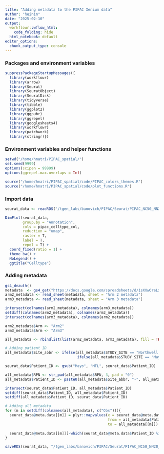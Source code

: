 ```yaml
---
title: "Adding metadata to the PIPAC Xenium data"
author: "heinin"
date: "2025-02-10"
output:
  workflowr::wflow_html:
    code_folding: hide
  html_notebook: default
editor_options:
  chunk_output_type: console
---
```


### Packages and environment variables

```r

suppressPackageStartupMessages({
  library(workflowr)
  library(arrow)
  library(Seurat)
  library(SeuratObject)
  library(SeuratDisk)
  library(tidyverse)
  library(tibble)
  library(ggplot2)
  library(ggpubr)
  library(ggrepel)
  library(googlesheets4)
  library(workflowr)
  library(patchwork)
  library(stringr)})

```

### Environment variables and helper functions

```r

setwd("/home/hnatri/PIPAC_spatial/")
set.seed(9999)
options(scipen = 99999)
options(ggrepel.max.overlaps = Inf)

source("/home/hnatri/PIPAC_spatial/code/PIPAC_colors_themes.R")
source("/home/hnatri/PIPAC_spatial/code/plot_functions.R")

```

### Import data

```r

seurat_data <- readRDS("/tgen_labs/banovich/PIPAC/Seurat/PIPAC_NC50_NN20_PC20_Seurat_annotated.rds")

DimPlot(seurat_data,
        group.by = "Annotation",
        cols = pipac_celltype_col,
        reduction = "umap",
        raster = T,
        label = T,
        repel = T) +
  coord_fixed(ratio = 1) +
  theme_bw() +
  NoLegend() +
  ggtitle("Celltype")

```

### Adding metadata

```r

gs4_deauth()
metadata  <- gs4_get("https://docs.google.com/spreadsheets/d/1sXXwOreLxjMSUoPt79c6jmaQpluWkaxA5P5HfDsed3I/edit?usp=sharing")
arm2_metadata <- read_sheet(metadata, sheet = "Arm 2 metadata")
arm3_metadata <- read_sheet(metadata, sheet = "Arm 3 metadata")

intersect(colnames(arm2_metadata), colnames(arm3_metadata))
setdiff(colnames(arm2_metadata), colnames(arm3_metadata))
intersect(colnames(arm3_metadata), colnames(arm2_metadata))

arm2_metadata$Arm <- "Arm2"
arm3_metadata$Arm <- "Arm3"

all_metadata <- rbindlist(list(arm2_metadata, arm3_metadata), fill = TRUE)

# Adding patient ID
all_metadata$Site_abbr <- ifelse(all_metadata$STUDY_SITE == "Northwell Health Cancer Institute", "S21-NWH",
                                 ifelse(all_metadata$STUDY_SITE == "Mayo Clinic (Florida)", "MFL", "COH"))

seurat_data$Patient_ID <- gsub("Mayo", "MFL", seurat_data$Patient_ID)

all_metadata$RPN <- str_pad(all_metadata$RPN, 3, pad = "0")
all_metadata$Patient_ID <- paste0(all_metadata$Site_abbr, "-", all_metadata$RPN)

intersect(seurat_data$Patient_ID, all_metadata$Patient_ID)
setdiff(seurat_data$Patient_ID, all_metadata$Patient_ID)
setdiff(all_metadata$Patient_ID, seurat_data$Patient_ID)

# Adding all metadata
for (m in setdiff(colnames(all_metadata), c("Obs"))){
  seurat_data@meta.data[[m]] = plyr::mapvalues(x = seurat_data@meta.data$Patient_ID,
                                               from = all_metadata$Patient_ID,
                                               to = all_metadata[[m]])
  
  seurat_data@meta.data[[m]][-which(seurat_data@meta.data$Patient_ID %in% all_metadata$Patient_ID)] <- NA
}

saveRDS(seurat_data, "/tgen_labs/banovich/PIPAC/Seurat/PIPAC_NC50_NN20_PC20_Seurat_annotated_metadata.rds")

```


